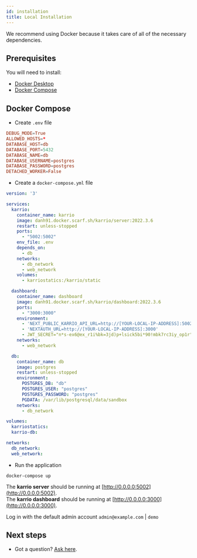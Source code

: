 ```yaml
---
id: installation
title: Local Installation
---
```


We recommend using Docker because it takes care of all of the necessary dependencies.


## Prerequisites

You will need to install:

- [Docker Desktop](https://www.docker.com/products/docker-desktop)
- [Docker Compose](https://docs.docker.com/compose/install/)


## Docker Compose

- Create `.env` file

```conf
DEBUG_MODE=True
ALLOWED_HOSTS=*
DATABASE_HOST=db
DATABASE_PORT=5432
DATABASE_NAME=db
DATABASE_USERNAME=postgres
DATABASE_PASSWORD=postgres
DETACHED_WORKER=False
```

- Create a `docker-compose.yml` file

```yaml
version: '3'

services:
  karrio:
    container_name: karrio
    image: danh91.docker.scarf.sh/karrio/server:2022.3.6
    restart: unless-stopped
    ports:
      - "5002:5002"
    env_file: .env
    depends_on:
      - db
    networks:
      - db_network
      - web_network
    volumes:
      - karriostatics:/karrio/static

  dashboard:
    container_name: dashboard
    image: danh91.docker.scarf.sh/karrio/dashboard:2022.3.6
    ports:
      - "3000:3000"
    environment:
      - 'NEXT_PUBLIC_KARRIO_API_URL=http://[YOUR-LOCAL-IP-ADDRESS]:5002'
      - 'NEXTAUTH_URL=http://[YOUR-LOCAL-IP-ADDRESS]:3000'
      - JWT_SECRET="n*s-ex6@ex_r1i%bk=3jd)p+lsick5bi*90!mbk7rc3iy_op1r"
    networks:
      - web_network

  db:
    container_name: db
    image: postgres
    restart: unless-stopped
    environment:
      POSTGRES_DB: "db"
      POSTGRES_USER: "postgres"
      POSTGRES_PASSWORD: "postgres"
      PGDATA: /var/lib/postgresql/data/sandbox
    networks:
      - db_network

volumes:
  karriostatics:
  karrio-db:

networks:
  db_network:
  web_network:
```

- Run the application

```terminal
docker-compose up
```

The **karrio server** should be running at [http://0.0.0.0:5002](http://0.0.0.0:5002). <br/>
The **karrio dashboard** should be running at [http://0.0.0.0:3000](http://0.0.0.0:3000).

Log in with the default admin account `admin@example.com` | `demo`


## Next steps

- Got a question? [Ask here](https://github.com/karrioapi/karrio/discussions).
